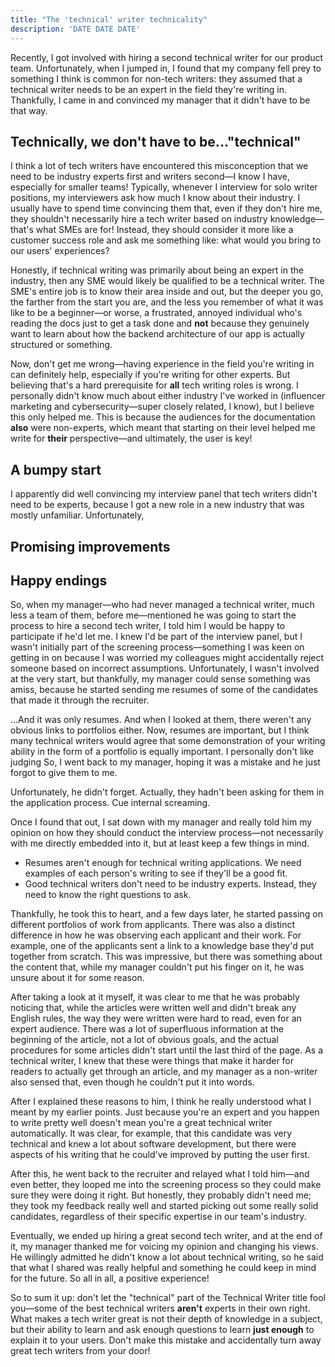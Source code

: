 ```yaml
---
title: "The 'technical' writer technicality"
description: 'DATE DATE DATE'
---
```


Recently, I got involved with hiring a second technical writer for our product team. Unfortunately, when I jumped in, I found that my company fell prey to something I think is common for non-tech writers: they assumed that a technical writer needs to be an expert in the field they're writing in. Thankfully, I came in and convinced my manager that it didn't have to be that way.

## Technically, we don't have to be..."technical"

I think a lot of tech writers have encountered this misconception that we need to be industry experts first and writers second&mdash;I know I have, especially for smaller teams! Typically, whenever I interview for solo writer positions, my interviewers ask how much I know about their industry. I usually have to spend time convincing them that, even if they don't hire me, they shouldn't necessarily hire a tech writer based on industry knowledge&mdash;that's what SMEs are for! Instead, they should consider it more like a customer success role and ask me something like: what would you bring to our users' experiences? 

Honestly, if technical writing was primarily about being an expert in the industry, then any SME would likely be qualified to be a technical writer. The SME's entire job is to know their area inside and out, but the deeper you go, the farther from the start you are, and the less you remember of what it was like to be a beginner&mdash;or worse, a frustrated, annoyed individual who's reading the docs just to get a task done and **not** because they genuinely want to learn about how the backend architecture of our app is actually structured or something. 

Now, don't get me wrong&mdash;having experience in the field you're writing in can definitely help, especially if you're writing for other experts. But believing that's a hard prerequisite for **all** tech writing roles is wrong. I personally didn't know much about either industry I've worked in (influencer marketing and cybersecurity&mdash;super closely related, I know), but I believe this only helped me. This is because the audiences for the documentation **also** were non-experts, which meant that starting on their level helped me write for **their** perspective&mdash;and ultimately, the user is key! 

## A bumpy start

I apparently did well convincing my interview panel that tech writers didn't need to be experts, because I got a new role in a new industry that was mostly unfamiliar. Unfortunately, 

## Promising improvements

## Happy endings


So, when my manager&mdash;who had never managed a technical writer, much less a team of them, before me&mdash;mentioned he was going to start the process to hire a second tech writer, I told him I would be happy to participate if he'd let me. I knew I'd be part of the interview panel, but I wasn't initially part of the screening process&mdash;something I was keen on getting in on because I was worried my colleagues might accidentally reject someone based on incorrect assumptions. Unfortunately, I wasn't involved at the very start, but thankfully, my manager could sense something was amiss, because he started sending me resumes of some of the candidates that made it through the recruiter. 

...And it was only resumes. And when I looked at them, there weren't any obvious links to portfolios either. Now, resumes are important, but I think many technical writers would agree that some demonstration of your writing ability in the form of a portfolio is equally important. I personally don't like judging So, I went back to my manager, hoping it was a mistake and he just forgot to give them to me. 

Unfortunately, he didn't forget. Actually, they hadn't been asking for them in the application process. Cue internal screaming. 

Once I found that out, I sat down with my manager and really told him my opinion on how they should conduct the interview process&mdash;not necessarily with me directly embedded into it, but at least keep a few things in mind.

* Resumes aren't enough for technical writing applications. We need examples of each person's writing to see if they'll be a good fit. 
* Good technical writers don't need to be industry experts. Instead, they need to know the right questions to ask. 

Thankfully, he took this to heart, and a few days later, he started passing on different portfolios of work from applicants. There was also a distinct difference in how he was observing each applicant and their work. For example, one of the applicants sent a link to a knowledge base they'd put together from scratch. This was impressive, but there was something about the content that, while my manager couldn't put his finger on it, he was unsure about it for some reason. 

After taking a look at it myself, it was clear to me that he was probably noticing that, while the articles were written well and didn't break any English rules, the way they were written were hard to read, even for an expert audience. There was a lot of superfluous information at the beginning of the article, not a lot of obvious goals, and the actual procedures for some articles didn't start until the last third of the page. As a technical writer, I knew that these were things that make it harder for readers to actually get through an article, and my manager as a non-writer also sensed that, even though he couldn't put it into words. 

After I explained these reasons to him, I think he really understood what I meant by my earlier points. Just because you're an expert and you happen to write pretty well doesn't mean you're a great technical writer automatically. It was clear, for example, that this candidate was very technical and knew a lot about software development, but there were aspects of his writing that he could've improved by putting the user first. 

After this, he went back to the recruiter and relayed what I told him&mdash;and even better, they looped me into the screening process so they could make sure they were doing it right. But honestly, they probably didn't need me; they took my feedback really well and started picking out some really solid candidates, regardless of their specific expertise in our team's industry. 

Eventually, we ended up hiring a great second tech writer, and at the end of it, my manager thanked me for voicing my opinion and changing his views. He willingly admitted he didn't know a lot about technical writing, so he said that what I shared was really helpful and something he could keep in mind for the future. So all in all, a positive experience! 

So to sum it up: don't let the "technical" part of the Technical Writer title fool you&mdash;some of the best technical writers **aren't** experts in their own right. What makes a tech writer great is not their depth of knowledge in a subject, but their ability to learn and ask enough questions to learn **just enough** to explain it to your users. Don't make this mistake and accidentally turn away great tech writers from your door! 